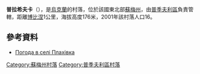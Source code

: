 {{coord|51|22|51|N|33|54|22|E|scale:100000|display=title}}

'''普拉希夫卡'''（{{lang-uk|Плахівка}}），是[[烏克蘭|烏克蘭]]的村落，位於該國東北部[[蘇梅州|蘇梅州]]，由[[普季夫利區|普季夫利區]]負責管轄，距離[[博比涅|博比涅]]1公里，海拔高度176米，2001年該村落人口16。

==參考資料==
* [http://weather.in.ua/ua/symskaja/20801 Погода в селі Плахівка] {{Wayback|url=http://weather.in.ua/ua/symskaja/20801 |date=20160305120213 }}

{{DEFAULTSORT:Плахівка}}
[[Category:蘇梅州村落|Category:蘇梅州村落]]
[[Category:普季夫利區村落|Category:普季夫利區村落]]


{{Sumy-geo-stub}}